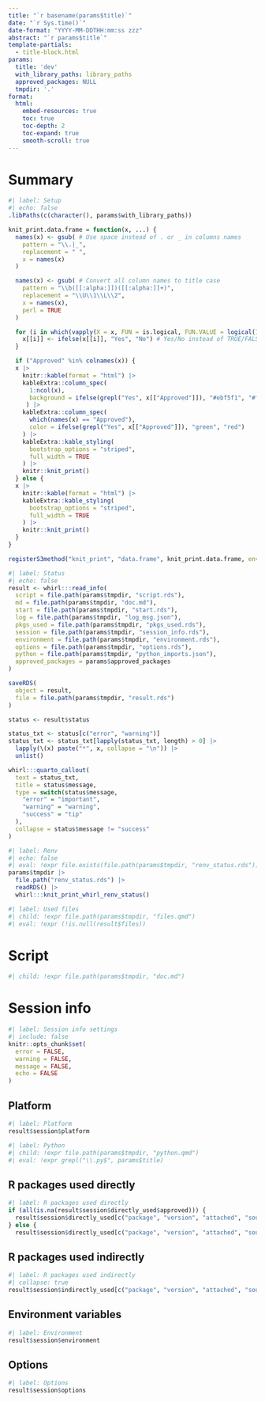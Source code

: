 ```yaml
---
title: "`r basename(params$title)`"
date: "`r Sys.time()`"
date-format: "YYYY-MM-DDTHH:mm:ss zzz"
abstract: "`r params$title`"
template-partials:
  - title-block.html
params:
  title: 'dev'
  with_library_paths: library_paths
  approved_packages: NULL
  tmpdir: '.'
format:
  html:
    embed-resources: true
    toc: true
    toc-depth: 2
    toc-expand: true
    smooth-scroll: true
---
```


# Summary

```r
#| label: Setup
#| echo: false
.libPaths(c(character(), params$with_library_paths))

knit_print.data.frame = function(x, ...) {
  names(x) <- gsub( # Use space instead of . or _ in columns names
    pattern = "\\.|_",
    replacement = " ",
    x = names(x)
  )

  names(x) <- gsub( # Convert all column names to title case
    pattern = "\\b([[:alpha:]])([[:alpha:]]+)", 
    replacement = "\\U\\1\\L\\2", 
    x = names(x), 
    perl = TRUE
  )

  for (i in which(vapply(X = x, FUN = is.logical, FUN.VALUE = logical(1)))) {
    x[[i]] <- ifelse(x[[i]], "Yes", "No") # Yes/No instead of TRUE/FALSE
  }

  if ("Approved" %in% colnames(x)) {
  x |> 
    knitr::kable(format = "html") |>  
    kableExtra::column_spec(
      1:ncol(x), 
      background = ifelse(grepl("Yes", x[["Approved"]]), "#ebf5f1", "#fceeef")
     ) |>
    kableExtra::column_spec(
      which(names(x) == "Approved"),
      color = ifelse(grepl("Yes", x[["Approved"]]), "green", "red")
    ) |>   
    kableExtra::kable_styling(
      bootstrap_options = "striped",
      full_width = TRUE
    ) |>
    knitr::knit_print()
  } else {
  x |> 
    knitr::kable(format = "html") |>    
    kableExtra::kable_styling(
      bootstrap_options = "striped",
      full_width = TRUE
    ) |>
    knitr::knit_print()
  }
}

registerS3method("knit_print", "data.frame", knit_print.data.frame, envir = asNamespace("knitr"))
```

```r
#| label: Status
#| echo: false
result <- whirl:::read_info(
  script = file.path(params$tmpdir, "script.rds"),
  md = file.path(params$tmpdir, "doc.md"), 
  start = file.path(params$tmpdir, "start.rds"),
  log = file.path(params$tmpdir, "log_msg.json"),
  pkgs_used = file.path(params$tmpdir, "pkgs_used.rds"),
  session = file.path(params$tmpdir, "session_info.rds"),
  environment = file.path(params$tmpdir, "environment.rds"),
  options = file.path(params$tmpdir, "options.rds"),
  python = file.path(params$tmpdir, "python_imports.json"),
  approved_packages = params$approved_packages
)

saveRDS(
  object = result, 
  file = file.path(params$tmpdir, "result.rds")
)

status <- result$status

status_txt <- status[c("error", "warning")]
status_txt <- status_txt[lapply(status_txt, length) > 0] |>
  lapply(\(x) paste("*", x, collapse = "\n")) |>
  unlist()

whirl:::quarto_callout(
  text = status_txt,
  title = status$message,
  type = switch(status$message,
    "error" = "important",
    "warning" = "warning",
    "success" = "tip"
  ),
  collapse = status$message != "success"
)
```

```r
#| label: Renv
#| echo: false
#| eval: !expr file.exists(file.path(params$tmpdir, "renv_status.rds"))
params$tmpdir |>
  file.path("renv_status.rds") |>
  readRDS() |> 
  whirl:::knit_print_whirl_renv_status()
```

```r
#| label: Used files
#| child: !expr file.path(params$tmpdir, "files.qmd")
#| eval: !expr (!is.null(result$files))
```

# Script

```r
#| child: !expr file.path(params$tmpdir, "doc.md")
```

# Session info

```r
#| label: Session info settings
#| include: false
knitr::opts_chunk$set(
  error = FALSE,
  warning = FALSE,
  message = FALSE,
  echo = FALSE
)
```


:::{.callout-note collapse=true appearance="minimal"}
## Platform

```r
#| label: Platform
result$session$platform
```
:::


```r
#| label: Python
#| child: !expr file.path(params$tmpdir, "python.qmd")
#| eval: !expr grepl("\\.py$", params$title)
```

:::{.callout-note collapse=false appearance="minimal"}
## R packages used directly

```r
#| label: R packages used directly
if (all(is.na(result$session$directly_used$approved))) {
  result$session$directly_used[c("package", "version", "attached", "source")]
} else {
  result$session$directly_used[c("package", "version", "attached", "source", "approved")]}   
```
:::

:::{.callout-note collapse=true appearance="minimal"}
## R packages used indirectly


```r
#| label: R packages used indirectly
#| collapse: true
result$session$indirectly_used[c("package", "version", "attached", "source")]
```
:::

:::{.callout-note collapse=true appearance="minimal"}
## Environment variables

```r
#| label: Environment
result$session$environment
```
:::

:::{.callout-note collapse=true appearance="minimal"}
## Options

```r
#| label: Options
result$session$options
```
:::
